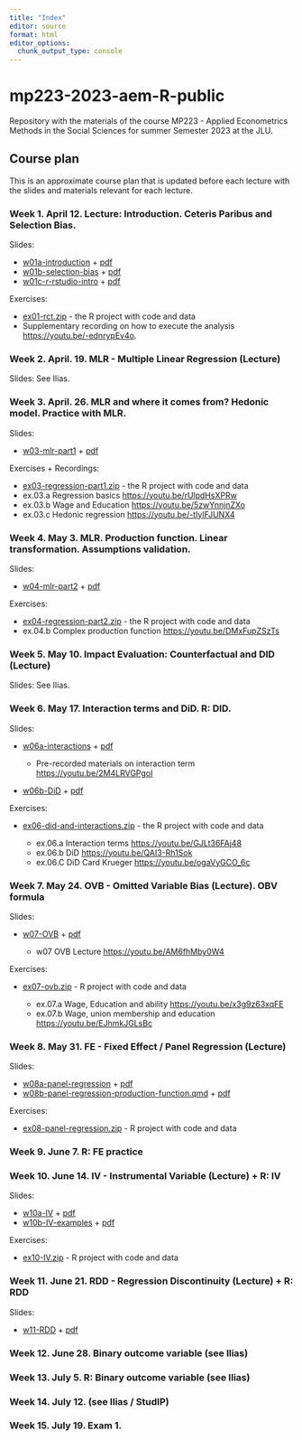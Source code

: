 ```yaml
---
title: "Index"
editor: source
format: html
editor_options: 
  chunk_output_type: console
---
```


# mp223-2023-aem-R-public

Repository with the materials of the course MP223 - Applied Econometrics Methods in the Social Sciences for summer Semester 2023 at the JLU.

## Course plan

This is an approximate course plan that is updated before each lecture with the slides and materials relevant for each lecture.

### Week 1. April 12. Lecture: Introduction. Ceteris Paribus and Selection Bias.

Slides:

-   [w01a-introduction](slides/w01a-introduction.qmd) + [pdf](https://github.com/EBukin/mp223-2023-aem-R-public/raw/main/files/w01a-introduction.pdf)
-   [w01b-selection-bias](slides/w01b-selection-bias.qmd) + [pdf](https://github.com/EBukin/mp223-2023-aem-R-public/raw/main/files/w01b-selection-bias.pdf)
-   [w01c-r-rstudio-intro](slides/w01c-r-rstudio-intro.qmd) + [pdf](https://github.com/EBukin/mp223-2023-aem-R-public/raw/main/files/w01c-r-rstudio-intro.pdf)

Exercises:

-   [ex01-rct.zip](https://github.com/EBukin/mp223-2023-aem-R-public/raw/main/exercises/ex01-rct.zip) - the R project with code and data
-   Supplementary recording on how to execute the analysis <https://youtu.be/-ednrypEv4o>.

### Week 2. April. 19. MLR - Multiple Linear Regression (Lecture)

Slides: See Ilias.

### Week 3. April. 26. MLR and where it comes from? Hedonic model. Practice with MLR.

Slides:

-   [w03-mlr-part1](slides/w03-mlr-part1.qmd) + [pdf](https://github.com/EBukin/mp223-2023-aem-R-public/raw/main/files/w03-mlr-part1.pdf)

Exercises + Recordings:

-   [ex03-regression-part1.zip](https://github.com/EBukin/mp223-2023-aem-R-public/raw/main/exercises/ex03-regression-part1.zip) - the R project with code and data
-   ex.03.a Regression basics <https://youtu.be/rUlpdHsXPRw>
-   ex.03.b Wage and Education <https://youtu.be/5zwYnnjnZXo>
-   ex.03.c Hedonic regression <https://youtu.be/-tIylFJUNX4>

### Week 4. May 3. MLR. Production function. Linear transformation. Assumptions validation.

Slides:

-   [w04-mlr-part2](slides/w04-mlr-part2.qmd) + [pdf](https://github.com/EBukin/mp223-2023-aem-R-public/raw/main/files/w04-mlr-part2.pdf)

Exercises:

-   [ex04-regression-part2.zip](https://github.com/EBukin/mp223-2023-aem-R-public/raw/main/exercises/ex04-regression-part2.zip) - the R project with code and data
-   ex.04.b Complex production function <https://youtu.be/DMxFupZSzTs>

### Week 5. May 10. Impact Evaluation: Counterfactual and DID (Lecture)

Slides: See Ilias.

### Week 6. May 17. Interaction terms and DiD. R: DID.

Slides:

-   [w06a-interactions](slides/w06a-interactions.qmd) + [pdf](https://github.com/EBukin/mp223-2023-aem-R-public/raw/main/files/w06a-interactions.pdf)

    -   Pre-recorded materials on interaction term <https://youtu.be/2M4LRVGPgoI>

-   [w06b-DiD](slides/w06b-DiD.qmd) + [pdf](https://github.com/EBukin/mp223-2023-aem-R-public/raw/main/files/w06b-did.pdf)

Exercises:

-   [ex06-did-and-interactions.zip](https://github.com/EBukin/mp223-2023-aem-R-public/raw/main/exercises/ex06-did-and-interactions.zip) - the R project with code and data

    -   ex.06.a Interaction terms <https://youtu.be/GJLt36FAj48>
    -   ex.06.b DiD <https://youtu.be/QAI3-Rh1Sok>
    -   ex.06.C DiD Card Krueger <https://youtu.be/ogaVyGCO_6c>

### Week 7. May 24. OVB - Omitted Variable Bias (Lecture). OBV formula

Slides:

-   [w07-OVB](slides/w07-OVB.qmd) + [pdf](https://github.com/EBukin/mp223-2023-aem-R-public/raw/main/files/w07-OVB.pdf)

    -   w07 OVB Lecture <https://youtu.be/AM6fhMby0W4>

Exercises:

-   [ex07-ovb.zip](https://github.com/EBukin/mp223-2023-aem-R-public/raw/main/exercises/ex07-ovb.zip) - R project with code and data

    -   ex.07.a Wage, Education and ability <https://youtu.be/x3g9z63xqFE>
    -   ex.07.b Wage, union membership and education <https://youtu.be/EJhmkJGLsBc>

### Week 8. May 31. FE - Fixed Effect / Panel Regression (Lecture)

Slides:

-   [w08a-panel-regression](slides/w08a-panel-regression.qmd) + [pdf](https://github.com/EBukin/mp223-2023-aem-R-public/raw/main/files/w08a-panel-regression.pdf)
-   [w08b-panel-regression-production-function.qmd](slides/w08b-panel-regression-production-function.qmd) + [pdf](https://github.com/EBukin/mp223-2023-aem-R-public/raw/main/files/w08b-panel-regression-production-function.pdf)

Exercises:

-   [ex08-panel-regression.zip](https://github.com/EBukin/mp223-2023-aem-R-public/raw/main/exercises/ex08-panel-regression.zip) - R project with code and data


### Week 9. June 7. R: FE practice

### Week 10. June 14. IV - Instrumental Variable (Lecture) + R: IV

Slides:

-   [w10a-IV](slides/w10a-IV.qmd) + [pdf](https://github.com/EBukin/mp223-2023-aem-R-public/raw/main/files/w10a-IV.pdf)
-   [w10b-IV-examples](slides/w10b-IV-examples.qmd) + [pdf](https://github.com/EBukin/mp223-2023-aem-R-public/raw/main/files/w10b-IV-examples.pdf)

Exercises:

-   [ex10-IV.zip](https://github.com/EBukin/mp223-2023-aem-R-public/raw/main/exercises/ex10-IV.zip) - R project with code and data

### Week 11. June 21. RDD - Regression Discontinuity (Lecture) + R: RDD

Slides:

-   [w11-RDD](slides/w11-RDD.qmd) + [pdf](https://github.com/EBukin/mp223-2023-aem-R-public/raw/main/files/w11-RDD.pdf)


### Week 12. June 28. Binary outcome variable (see Ilias)

### Week 13. July 5. R: Binary outcome variable (see Ilias)

### Week 14. July 12. (see Ilias / StudIP)

### Week 15. July 19. Exam 1. 
